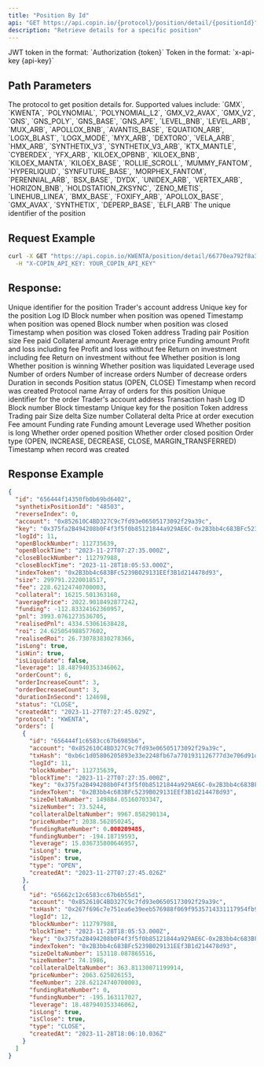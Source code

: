 ```yaml
---
title: "Position By Id"
api: "GET https://api.copin.io/{protocol}/position/detail/{positionId}"
description: "Retrieve details for a specific position"
---
```

<ParamField header="Authorization" type="string">
    JWT token in the format: `Authorization {token}`
</ParamField>

<ParamField header="x-api-key" type="string">
    Token in the format: `x-api-key {api-key}`
</ParamField>

## Path Parameters

<ParamField path="protocol" type="string" required>
  The protocol to get position details for. Supported values include: `GMX`,
  `KWENTA`, `POLYNOMIAL`, `POLYNOMIAL_L2`, `GMX_V2_AVAX`, `GMX_V2`, `GNS`,
  `GNS_POLY`, `GNS_BASE`, `GNS_APE`, `LEVEL_BNB`, `LEVEL_ARB`, `MUX_ARB`,
  `APOLLOX_BNB`, `AVANTIS_BASE`, `EQUATION_ARB`, `LOGX_BLAST`, `LOGX_MODE`,
  `MYX_ARB`, `DEXTORO`, `VELA_ARB`, `HMX_ARB`, `SYNTHETIX_V3`,
  `SYNTHETIX_V3_ARB`, `KTX_MANTLE`, `CYBERDEX`, `YFX_ARB`, `KILOEX_OPBNB`,
  `KILOEX_BNB`, `KILOEX_MANTA`, `KILOEX_BASE`, `ROLLIE_SCROLL`, `MUMMY_FANTOM`,
  `HYPERLIQUID`, `SYNFUTURE_BASE`, `MORPHEX_FANTOM`, `PERENNIAL_ARB`,
  `BSX_BASE`, `DYDX`, `UNIDEX_ARB`, `VERTEX_ARB`, `HORIZON_BNB`,
  `HOLDSTATION_ZKSYNC`, `ZENO_METIS`, `LINEHUB_LINEA`, `BMX_BASE`, `FOXIFY_ARB`,
  `APOLLOX_BASE`, `GMX_AVAX`, `SYNTHETIX`, `DEPERP_BASE`, `ELFI_ARB`
</ParamField>

<ParamField path="positionId" type="string" required>
  The unique identifier of the position
</ParamField>

## Request Example

```bash
curl -X GET "https://api.copin.io/KWENTA/position/detail/66770ea792f8a3cde4c37a54" \
  -H "X-COPIN_API_KEY: YOUR_COPIN_API_KEY"
```

## Response:

<ResponseField name="id" type="string">
  Unique identifier for the position
</ResponseField>

<ResponseField name="account" type="string">
  Trader's account address
</ResponseField>

<ResponseField name="key" type="string">
  Unique key for the position
</ResponseField>

<ResponseField name="logId" type="number">
  Log ID
</ResponseField>

<ResponseField name="openBlockNumber" type="number">
  Block number when position was opened
</ResponseField>

<ResponseField name="openBlockTime" type="string">
  Timestamp when position was opened
</ResponseField>

<ResponseField name="closeBlockNumber" type="number">
  Block number when position was closed
</ResponseField>

<ResponseField name="closeBlockTime" type="string">
  Timestamp when position was closed
</ResponseField>

<ResponseField name="indexToken" type="string">
  Token address
</ResponseField>

<ResponseField name="pair" type="string">
  Trading pair
</ResponseField>

<ResponseField name="size" type="number">
  Position size
</ResponseField>

<ResponseField name="fee" type="number">
  Fee paid
</ResponseField>

<ResponseField name="collateral" type="number">
  Collateral amount
</ResponseField>

<ResponseField name="averagePrice" type="number">
  Average entry price
</ResponseField>

<ResponseField name="funding" type="number">
  Funding amount
</ResponseField>

<ResponseField name="pnl" type="number">
  Profit and loss including fee
</ResponseField>

<ResponseField name="realisedPnl" type="number">
  Profit and loss without fee
</ResponseField>

<ResponseField name="roi" type="number">
  Return on investment including fee
</ResponseField>

<ResponseField name="realisedRoi" type="number">
  Return on investment without fee
</ResponseField>

<ResponseField name="isLong" type="boolean">
  Whether position is long
</ResponseField>

<ResponseField name="isWin" type="boolean">
  Whether position is winning
</ResponseField>

<ResponseField name="isLiquidate" type="boolean">
  Whether position was liquidated
</ResponseField>

<ResponseField name="leverage" type="number">
  Leverage used
</ResponseField>

<ResponseField name="orderCount" type="number">
  Number of orders
</ResponseField>

<ResponseField name="orderIncreaseCount" type="number">
  Number of increase orders
</ResponseField>

<ResponseField name="orderDecreaseCount" type="number">
  Number of decrease orders
</ResponseField>

<ResponseField name="durationInSecond" type="number">
  Duration in seconds
</ResponseField>

<ResponseField name="status" type="string">
  Position status (OPEN, CLOSE)
</ResponseField>

<ResponseField name="createdAt" type="string">
  Timestamp when record was created
</ResponseField>

<ResponseField name="protocol" type="string">
  Protocol name
</ResponseField>

<ResponseField name="orders" type="array">
  Array of orders for this position
  <Expandable title="properties">
    <ResponseField name="id" type="string">
      Unique identifier for the order
    </ResponseField>
    <ResponseField name="account" type="string">
      Trader's account address
    </ResponseField>
    <ResponseField name="txHash" type="string">
      Transaction hash
    </ResponseField>
    <ResponseField name="logId" type="number">
      Log ID
    </ResponseField>
    <ResponseField name="blockNumber" type="number">
      Block number
    </ResponseField>
    <ResponseField name="blockTime" type="string">
      Block timestamp
    </ResponseField>
    <ResponseField name="key" type="string">
      Unique key for the position
    </ResponseField>
    <ResponseField name="indexToken" type="string">
      Token address
    </ResponseField>
    <ResponseField name="pair" type="string">
      Trading pair
    </ResponseField>
    <ResponseField name="sizeDeltaNumber" type="number">
      Size delta
    </ResponseField>
    <ResponseField name="sizeNumber" type="number">
      Size number
    </ResponseField>
    <ResponseField name="collateralDeltaNumber" type="number">
      Collateral delta
    </ResponseField>
    <ResponseField name="priceNumber" type="number">
      Price at order execution
    </ResponseField>
    <ResponseField name="feeNumber" type="number">
      Fee amount
    </ResponseField>
    <ResponseField name="fundingRateNumber" type="number">
      Funding rate
    </ResponseField>
    <ResponseField name="fundingNumber" type="number">
      Funding amount
    </ResponseField>
    <ResponseField name="leverage" type="number">
      Leverage used
    </ResponseField>
    <ResponseField name="isLong" type="boolean">
      Whether position is long
    </ResponseField>
    <ResponseField name="isOpen" type="boolean">
      Whether order opened position
    </ResponseField>
    <ResponseField name="isClose" type="boolean">
      Whether order closed position
    </ResponseField>
    <ResponseField name="type" type="string">
      Order type (OPEN, INCREASE, DECREASE, CLOSE, MARGIN_TRANSFERRED)
    </ResponseField>
    <ResponseField name="createdAt" type="string">
      Timestamp when record was created
    </ResponseField>
  </Expandable>
</ResponseField>

## Response Example

```json
{
  "id": "656444f14350fb0b69bd6402",
  "synthetixPositionId": "48503",
  "reverseIndex": 0,
  "account": "0x852610C4BD327C9c7fd93e06505173092f29a39c",
  "key": "0x375fa2B494208b0F4f3f5f0b85121844a929AE6C-0x2B3bb4c683BFc5239B029131EEf3B1d214478d93-LONG",
  "logId": 11,
  "openBlockNumber": 112735639,
  "openBlockTime": "2023-11-27T07:27:35.000Z",
  "closeBlockNumber": 112797988,
  "closeBlockTime": "2023-11-28T18:05:53.000Z",
  "indexToken": "0x2B3bb4c683BFc5239B029131EEf3B1d214478d93",
  "size": 299791.2220018517,
  "fee": 228.62124740700003,
  "collateral": 16215.501363168,
  "averagePrice": 2022.9018492877242,
  "funding": -112.83324162360957,
  "pnl": 3993.0761273536705,
  "realisedPnl": 4334.53061638428,
  "roi": 24.625054988577602,
  "realisedRoi": 26.730783830278366,
  "isLong": true,
  "isWin": true,
  "isLiquidate": false,
  "leverage": 18.487940353346062,
  "orderCount": 6,
  "orderIncreaseCount": 3,
  "orderDecreaseCount": 3,
  "durationInSecond": 124698,
  "status": "CLOSE",
  "createdAt": "2023-11-27T07:27:45.029Z",
  "protocol": "KWENTA",
  "orders": [
    {
      "id": "656444f1c6583cc67b6985b6",
      "account": "0x852610C4BD327C9c7fd93e06505173092f29a39c",
      "txHash": "0xb6c1d05806205893e33e2248fb67a7701931126777d3e706d91d7503dd83b34e",
      "logId": 11,
      "blockNumber": 112735639,
      "blockTime": "2023-11-27T07:27:35.000Z",
      "key": "0x375fa2B494208b0F4f3f5f0b85121844a929AE6C-0x2B3bb4c683BFc5239B029131EEf3B1d214478d93-LONG",
      "indexToken": "0x2B3bb4c683BFc5239B029131EEf3B1d214478d93",
      "sizeDeltaNumber": 149884.05160703347,
      "sizeNumber": 73.5244,
      "collateralDeltaNumber": 9967.858290134,
      "priceNumber": 2038.562050245,
      "fundingRateNumber": 0.000209485,
      "fundingNumber": -194.18719593,
      "leverage": 15.036735800646957,
      "isLong": true,
      "isOpen": true,
      "type": "OPEN",
      "createdAt": "2023-11-27T07:27:45.026Z"
    },
    {
      "id": "65662c12c6583cc67b6b55d1",
      "account": "0x852610C4BD327C9c7fd93e06505173092f29a39c",
      "txHash": "0x267f696c7e751ea6e39eeb576988f069f9535714331117954fb9c61838d637b6",
      "logId": 12,
      "blockNumber": 112797988,
      "blockTime": "2023-11-28T18:05:53.000Z",
      "key": "0x375fa2B494208b0F4f3f5f0b85121844a929AE6C-0x2B3bb4c683BFc5239B029131EEf3B1d214478d93-LONG",
      "indexToken": "0x2B3bb4c683BFc5239B029131EEf3B1d214478d93",
      "sizeDeltaNumber": 153118.087865516,
      "sizeNumber": 74.1986,
      "collateralDeltaNumber": 363.81130071199914,
      "priceNumber": 2063.625026153,
      "feeNumber": 228.62124740700003,
      "fundingRateNumber": 0,
      "fundingNumber": -195.163117027,
      "leverage": 18.487940353346062,
      "isLong": true,
      "isClose": true,
      "type": "CLOSE",
      "createdAt": "2023-11-28T18:06:10.036Z"
    }
  ]
}
```
